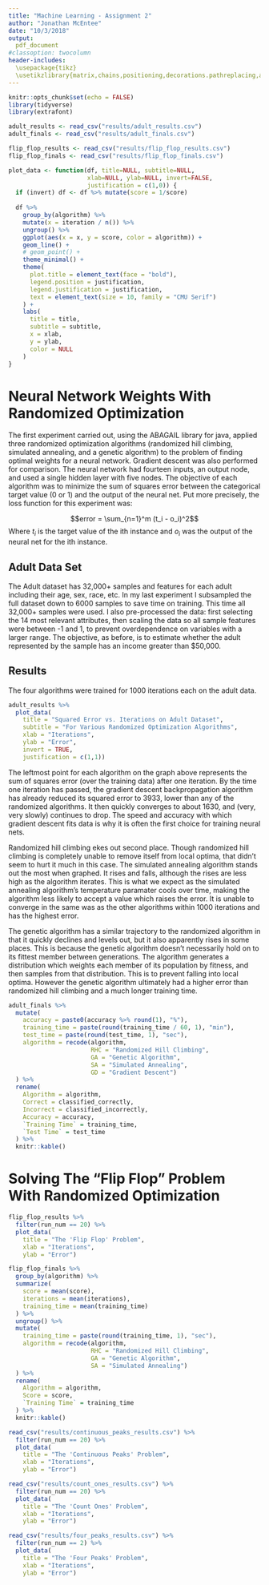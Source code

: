 ```yaml
---
title: "Machine Learning - Assignment 2"
author: "Jonathan McEntee"
date: "10/3/2018"
output:
  pdf_document
#classoption: twocolumn
header-includes:
  \usepackage{tikz}
  \usetikzlibrary{matrix,chains,positioning,decorations.pathreplacing,arrows}
---
```


```r
knitr::opts_chunk$set(echo = FALSE)
library(tidyverse)
library(extrafont)

adult_results <- read_csv("results/adult_results.csv")
adult_finals <- read_csv("results/adult_finals.csv")

flip_flop_results <- read_csv("results/flip_flop_results.csv")
flip_flop_finals <- read_csv("results/flip_flop_finals.csv")

plot_data <- function(df, title=NULL, subtitle=NULL,
                      xlab=NULL, ylab=NULL, invert=FALSE,
                      justification = c(1,0)) {
  if (invert) df <- df %>% mutate(score = 1/score)
  
  df %>%
    group_by(algorithm) %>%
    mutate(x = iteration / n()) %>%
    ungroup() %>%
    ggplot(aes(x = x, y = score, color = algorithm)) +
    geom_line() +
    # geom_point() +
    theme_minimal() +
    theme(
      plot.title = element_text(face = "bold"),
      legend.position = justification,
      legend.justification = justification,
      text = element_text(size = 10, family = "CMU Serif")
    ) +
    labs(
      title = title,
      subtitle = subtitle,
      x = xlab,
      y = ylab,
      color = NULL
    )
}
```

# Neural Network Weights With Randomized Optimization

The first experiment carried out, using the ABAGAIL library for java, applied three randomized optimization algorithms (randomized hill climbing, simulated annealing, and a genetic algorithm) to the problem of finding optimal weights for a neural network. Gradient descent was also performed for comparison. The neural network had fourteen inputs, an output node, and used a single hidden layer with five nodes. The objective of each algorithm was to minimize the sum of squares error between the categorical target value (0 or 1) and the output of the neural net. Put more precisely, the loss function for this experiment was:

$$error = \sum_{n=1}^m (t_i - o_i)^2$$
Where $t_i$ is the target value of the ith instance and $o_i$ was the output of the neural net for the ith instance.

## Adult Data Set

The Adult dataset has 32,000+ samples and features for each adult including their age, sex, race, etc. In my last experiment I subsampled the full dataset down to 6000 samples to save time on training. This time all 32,000+ samples were used. I also pre-processed the data: first selecting the 14 most relevant attributes, then scaling the data so all sample features were between -1 and 1, to prevent overdependence on variables with a larger range. The objective, as before, is to estimate whether the adult represented by the sample has an income greater than $50,000.

## Results

The four algorithms were trained for 1000 iterations each on the adult data.\newline

```r
adult_results %>%
  plot_data(
    title = "Squared Error vs. Iterations on Adult Dataset",
    subtitle = "For Various Randomized Optimization Algorithms",
    xlab = "Iterations",
    ylab = "Error",
    invert = TRUE,
    justification = c(1,1))
```

The leftmost point for each algorithm on the graph above represents the sum of squares error (over the training data) after one iteration. By the time one iteration has passed, the gradient descent backpropagation algorithm has already reduced its squared error to 3933, lower than any of the randomized algorithms. It then quickly converges to about 1630, and (very, very slowly) continues to drop. The speed and accuracy with which gradient descent fits data is why it is often the first choice for training neural nets.

Randomized hill climbing ekes out second place. Though randomized hill climbing is completely unable to remove itself from local optima, that didn't seem to hurt it much in this case. The simulated annealing algorithm stands out the most when graphed. It rises and falls, although the rises are less high as the algorithm iterates. This is what we expect as the simulated annealing algorithm's temperature paramater cools over time, making the algorithm less likely to accept a value which raises the error. It is unable to converge in the same was as the other algorithms within 1000 iterations and has the highest error.

The genetic algorithm has a similar trajectory to the randomized algorithm in that it quickly declines and levels out, but it also apparently rises in some places. This is because the genetic algorithm doesn't necessarily hold on to its fittest member between generations. The algorithm generates a distribution which weights each member of its population by fitness, and then samples from that distribution. This is to prevent falling into local optima. However the genetic algorithm ultimately had a higher error than randomized hill climbing and a much longer training time.

```r
adult_finals %>%
  mutate(
    accuracy = paste0(accuracy %>% round(1), "%"),
    training_time = paste(round(training_time / 60, 1), "min"),
    test_time = paste(round(test_time, 1), "sec"),
    algorithm = recode(algorithm,
                       RHC = "Randomized Hill Climbing",
                       GA = "Genetic Algorithm",
                       SA = "Simulated Annealing",
                       GD = "Gradient Descent")
  ) %>%
  rename(
    Algorithm = algorithm,
    Correct = classified_correctly,
    Incorrect = classified_incorrectly,
    Accuracy = accuracy,
    `Training Time` = training_time,
    `Test Time` = test_time
  ) %>%
  knitr::kable()
```

# Solving The "Flip Flop" Problem With Randomized Optimization


```r
flip_flop_results %>%
  filter(run_num == 20) %>%
  plot_data(
    title = "The 'Flip Flop' Problem",
    xlab = "Iterations",
    ylab = "Error")
```

```r
flip_flop_finals %>%
  group_by(algorithm) %>%
  summarize(
    score = mean(score),
    iterations = mean(iterations),
    training_time = mean(training_time)
  ) %>%
  ungroup() %>%
  mutate(
    training_time = paste(round(training_time, 1), "sec"),
    algorithm = recode(algorithm,
                       RHC = "Randomized Hill Climbing",
                       GA = "Genetic Algorithm",
                       SA = "Simulated Annealing")
  ) %>%
  rename(
    Algorithm = algorithm,
    Score = score,
    `Training Time` = training_time
  ) %>%
  knitr::kable()
```

```r
read_csv("results/continuous_peaks_results.csv") %>%
  filter(run_num == 20) %>%
  plot_data(
    title = "The 'Continuous Peaks' Problem",
    xlab = "Iterations",
    ylab = "Error")
```

```r
read_csv("results/count_ones_results.csv") %>%
  filter(run_num == 20) %>%
  plot_data(
    title = "The 'Count Ones' Problem",
    xlab = "Iterations",
    ylab = "Error")
```

```r
read_csv("results/four_peaks_results.csv") %>%
  filter(run_num == 2) %>%
  plot_data(
    title = "The 'Four Peaks' Problem",
    xlab = "Iterations",
    ylab = "Error")
```
